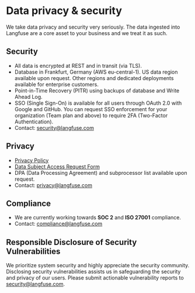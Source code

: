 # Data privacy & security

We take data privacy and security very seriously. The data ingested into Langfuse are a core asset to your business and we treat it as such.

## Security

- All data is encrypted at REST and in transit (via TLS).
- Database in Frankfurt, Germany (AWS eu-central-1). US data region available upon request. Other regions and dedicated deployments available for enterprise customers.
- Point-in-Time Recovery (PITR) using backups of database and Write Ahead Log.
- SSO (Single Sign-On) is available for all users through OAuth 2.0 with Google and GitHub. You can request SSO enforcement for your organization (Team plan and above) to require 2FA (Two-Factor Authentication).
- Contact: security@langfuse.com

## Privacy

- [Privacy Policy](https://langfuse.com/privacy)
- [Data Subject Access Request Form](https://app.termly.io/notify/47905712-56e1-4ad0-9bb7-8958f3263f90)
- DPA (Data Processing Agreement) and subprocessor list available upon request.
- Contact: privacy@langfuse.com

## Compliance

- We are currently working towards **SOC 2** and **ISO 27001** compliance.
- Contact: compliance@langfuse.com

## Responsible Disclosure of Security Vulnerabilities

We prioritize system security and highly appreciate the security community. Disclosing security vulnerabilities assists us in safeguarding the security and privacy of our users. Please submit actionable vulnerability reports to security@langfuse.com.
